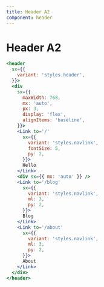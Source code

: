 ```yaml
---
title: Header A2
component: header
---
```


# Header A2

```jsx live
<header
  sx={{
    variant: 'styles.header',
  }}>
  <div
    sx={{
      maxWidth: 768,
      mx: 'auto',
      px: 3,
      display: 'flex',
      alignItems: 'baseline',
    }}>
    <Link to='/'
      sx={{
        variant: 'styles.navlink',
        fontSize: 5,
        py: 2,
      }}>
      Hello
    </Link>
    <div sx={{ mx: 'auto' }} />
    <Link to='/blog'
      sx={{
        variant: 'styles.navlink',
        ml: 3,
        py: 2,
      }}>
      Blog
    </Link>
    <Link to='/about'
      sx={{
        variant: 'styles.navlink',
        ml: 3,
        py: 2,
      }}>
      About
    </Link>
  </div>
</header>
```

